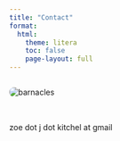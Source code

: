 ```yaml
---
title: "Contact"
format:
  html:
    theme: litera
    toc: false
    page-layout: full
---
```


```{=html}
<style>
/* Center images in a row */
.image-row {
  display: flex;
  justify-content: left;
  gap: 2rem; /* spacing between images */
  margin-bottom: 2rem;
}
.image-row img {
  border-radius: 8px;
  max-width: 500px; /* adjust as needed */
  height: auto;
}

</style>
```
::: image-row
![](images/barnacle_wide.jpg){alt="barnacles"}
:::

zoe dot j dot kitchel at gmail
